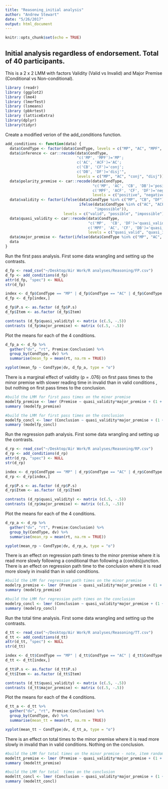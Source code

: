 ```yaml
---
title: "Reasoning_initial analysis"
author: "Andrew Stewart"
date: "5/26/2017"
output: html_document
---
```


```r
knitr::opts_chunk$set(echo = TRUE)
```

## Initial analysis regardless of endorsement. Total of 40 participants.
This is a 2 x 2 LMM with factors Validity (Valid vs Invalid) and Major Premise (Conditional vs Non-conditional).

```r
library (readr)
library (ggplot2)
library (lme4)
library (lmerTest)
library (lsmeans) 
library (pbkrtest)
library (latticeExtra)
library(dplyr)
library(tidyr)
```

Create a modified verion of the add_conditions function.

```r
add_conditions <- function(data) {
  data$CondType <- factor(data$CondType, levels = c("MP", "AC", "MPF", "ACF", "CB", "DB", "CF", "DF"))
  data$inference <- car::recode(data$CondType, 
                                "c('MP', 'MPF')='MP';
                                c('AC', 'ACF')='AC';
                                c('CB', 'CF')='conj';
                                c('DB', 'DF')='disj'", 
                                levels = c("MP", "AC", "conj", "disj"))
  data$polarity_premise <- car::recode(data$CondType, 
                                       "c('MP', 'AC', 'CB', 'DB')='positive'; 
                                       c('MPF', 'ACF', 'CF', 'DF')='negative'", 
                                       levels = c("positive", "negative"))
  data$validity <- factor(ifelse(data$CondType %in% c("MP", "CB", "DF"), "valid", 
                                 ifelse(data$CondType %in% c("AC", "ACF", "DB", "CF"), "possible", 
                                        "impossible")), 
                          levels = c("valid", "possible", "impossible"))
  data$quasi_validity <- car::recode(data$CondType, 
                                     "c('MP',  'CB', 'DF')='quasi_valid'; 
                                     c('MPF', 'AC', 'CF', 'DB')='quasi_invalid'", 
                                     levels = c("quasi_valid", "quasi_invalid"))
  data$major_premise <- factor(ifelse(data$CondType %in% c("MP", "AC", "MPF", "ACF"), "conditional", "conjunction-disjunction"), levels = c( "conditional", "conjunction-disjunction"))
  data
}
```

Run the first pass analysis.  First some data wrangling and setting up the contrasts.

```r
d_fp <- read_csv("~/Desktop/Air Work/R analyses/Reasoning/FP.csv")
d_fp <- add_conditions(d_fp)
attr(d_fp, "spec") <- NULL
str(d_fp)

index <- d_fp$CondType == "MP" | d_fp$CondType == "AC" | d_fp$CondType == "CB"| d_fp$CondType == "DB"
d_fp <- d_fp[index,]

d_fp$P.s <- as.factor (d_fp$P.s)
d_fp$Item <- as.factor (d_fp$Item)

contrasts (d_fp$quasi_validity) <- matrix (c(.5, -.5)) 
contrasts (d_fp$major_premise) <- matrix (c(.5, -.5)) 
```

Plot the means for each of the 4 conditions.

```r
d_fp_a <- d_fp %>% 
  gather("dv", "rt", Premise:Conclusion) %>% 
  group_by(CondType, dv) %>% 
  summarise(mean_fp = mean(rt, na.rm = TRUE))

xyplot(mean_fp ~ CondType|dv, d_fp_a, type = "o")
```

There is a marginal effect of validity (p = .076) on first pass times to the minor premise with slower reading time in invalid than in valid conditions , but nothing on first pass times to the conclusion.

```r
#build the LMM for first pass times on the minor premise
modelfp_premise <- lmer (Premise ~ quasi_validity*major_premise + (1 + quasi_validity*major_premise| P.s)  + (1 + quasi_validity*major_premise| Item), data = d_fp, REML=TRUE)
summary (modelfp_premise)

#build the LMM for first pass times on the conclusion
modelfp_concl <- lmer (Conclusion ~ quasi_validity*major_premise + (1 + quasi_validity*major_premise| P.s)  + (1 + quasi_validity*major_premise| Item), data = d_fp, REML=TRUE)
summary (modelfp_concl)

```

Run the regression path analysis. First some data wrangling and setting up the contrasts.

```r
d_rp <- read_csv("~/Desktop/Air Work/R analyses/Reasoning/RP.csv")
d_rp <- add_conditions(d_rp)
attr(d_rp, "spec") <- NULL
str(d_rp)

index <- d_rp$CondType == "MP" | d_rp$CondType == "AC" | d_rp$CondType == "CB"| d_rp$CondType == "DB"
d_rp <- d_rp[index,]

d_rp$P.s <- as.factor (d_rp$P.s)
d_rp$Item <- as.factor (d_rp$Item)

contrasts (d_rp$quasi_validity) <- matrix (c(.5, -.5)) 
contrasts (d_rp$major_premise) <- matrix (c(.5, -.5)) 

```

Plot the means for each of the 4 conditions.

```r
d_rp_a <- d_rp %>% 
  gather("dv", "rt", Premise:Conclusion) %>% 
  group_by(CondType, dv) %>% 
  summarise(mean_rp = mean(rt, na.rm = TRUE))

xyplot(mean_rp ~ CondType|dv, d_rp_a, type = "o")
```

There is an effect on regression path times to the minor premise where it is read more slowly following a conditional than following a (con/dis)junction. There is an effect on regression path time to the conclusion where it is read more slowly in invalid than in valid conditions.

```r
#build the LMM for regression path times on the minor premise
modelrp_premise <- lmer (Premise ~ quasi_validity*major_premise + (1 + quasi_validity*major_premise| P.s)  + (1 + quasi_validity*major_premise| Item), data = d_rp, REML=TRUE)
summary (modelrp_premise)

#build the LMM for regression path times on the conclusion
modelrp_concl <- lmer (Conclusion ~ quasi_validity*major_premise + (1 + quasi_validity*major_premise| P.s)  + (1 + quasi_validity*major_premise| Item), data = d_rp, REML=TRUE)
summary (modelrp_concl)
```

Run the total time analysis. First some data wrangling and setting up the contrasts.

```r
d_tt <- read_csv("~/Desktop/Air Work/R analyses/Reasoning/TT.csv")
d_tt <- add_conditions(d_tt)
attr(d_tt, "spec") <- NULL
str(d_tt)

index <- d_tt$CondType == "MP" | d_tt$CondType == "AC" | d_tt$CondType == "CB"| d_tt$CondType == "DB"
d_tt <- d_tt[index,]

d_tt$P.s <- as.factor (d_tt$P.s)
d_tt$Item <- as.factor (d_tt$Item)

contrasts (d_tt$quasi_validity) <- matrix (c(.5, -.5)) 
contrasts (d_tt$major_premise) <- matrix (c(.5, -.5)) 
```

Plot the means for each of the 4 conditions.

```r
d_tt_a <- d_tt %>% 
  gather("dv", "rt", Premise:Conclusion) %>% 
  group_by(CondType, dv) %>% 
  summarise(mean_tt = mean(rt, na.rm = TRUE))

xyplot(mean_tt ~ CondType|dv, d_tt_a, type = "o")
```

There is an effect on total times to the minor premise where it is read more slowly in invalid than in valid conditions. Nothing on the conclusion.

```r
#build the LMM for total times on the minor premise - note, item random effects need to be simplified for the model to converge
modeltt_premise <- lmer (Premise ~ quasi_validity*major_premise + (1 + quasi_validity*major_premise| P.s)  + (1 + quasi_validity+major_premise| Item), data = d_tt, REML=TRUE)
summary (modeltt_premise)

#build the LMM for total  times on the conclusion
modeltt_concl <- lmer (Conclusion ~ quasi_validity*major_premise + (1 + quasi_validity*major_premise| P.s)  + (1 + quasi_validity*major_premise| Item), data = d_tt, REML=TRUE)
summary (modeltt_concl)
```


